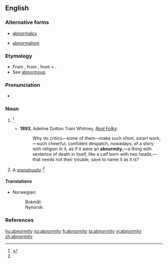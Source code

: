 ==English==

===Alternative forms===
* {{sense|abnormality}} [[abnormalcy]]
* {{sense|abnormality}} [[abnormalism]]

===Etymology===
* From {{etyl|LL.}} {{term|lang=la|abnormitas}}, from {{etyl|la}} {{term|abnormis||irregular, abnormal|lang=la}}, from {{term|ab|lang=la}} + {{term|norm||rule, pattern|lang=la}}.
* See [[abnormous]].

===Pronunciation===
* {{a|US}} {{IPA|/æbˈnɔɹ.mɪ.ti/}}

===Noun===
{{en-noun|abnormities}}

# {{rare}} {{alternate form of |abnormality}} {{defdate|First attested in the mid 18<sup>th</sup> century.}}<ref name=SOED>{{reference-book | last =| first = | authorlink =  | coauthors =  | editor =Brown, Lesley  | others =  | title = The Shorter Oxford English Dictionary | origdate =  | origyear = 1933| origmonth =  | url =  | format =  | accessdate =  | accessyear =  | accessmonth =  | edition = 5th | date =  | year =2003| month =  | publisher =Oxford University Press  | location =Oxford, UK | language =  | id =  | doi = | isbn =978-0-19-860575-7 | lccn = | ol = | pages =6| chapter =  | chapterurl =  | quote =}}</ref>
#* '''1893''', Adeline Dutton Train Whitney, ''[http://www.gutenberg.org/etext/13997 Real Folks]'':
#*: Why do critics—some of them—make such short, smart work,—such cheerful, confident despatch, nowadays, of a story with religion in it, as if it were an '''abnormity''',—a thing with sentence of death in itself, like a calf born with two heads,—that needs not their trouble, save to name it as it is?
# A [[monstrosity]] {{defdate|First attested in the mid 19<sup>th</sup> century.}}<ref name=SOED/>

====Translations====
{{trans-top|departure from the ordinary type}}
* Norwegian:
*: Bokmål: {{t+|no|abnormitet|m}}
*: Nynorsk: {{t-|nn|abnormitet|m|xs=Norwegian Nynorsk}}
{{trans-mid}}
{{trans-bottom}}

===References===
<references/>

[[hu:abnormity]]
[[no:abnormity]]
[[fi:abnormity]]
[[ta:abnormity]]
[[vi:abnormity]]
[[zh:abnormity]]